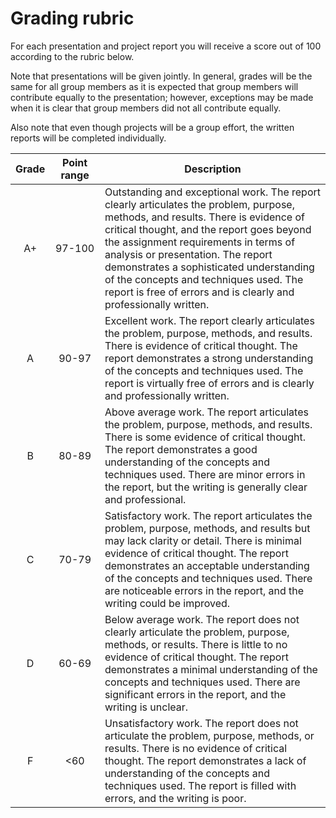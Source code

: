 # Grading rubric {#sec-rubric}

For each presentation and project report you will receive a score out of 100 according to the rubric below.

Note that presentations will be given jointly. In general, grades will be the same for all group members as it is expected that group members will contribute equally to the presentation; however, exceptions may be made when it is clear that group members did not all contribute equally.

Also note that even though projects will be a group effort, the written reports will be completed individually.

| Grade | Point range | Description |
|:-:|:---:|-----------------------|
| A+      | 97-100 | Outstanding and exceptional work. The report clearly articulates the problem, purpose, methods, and results. There is evidence of critical thought, and the report goes beyond the assignment requirements in terms of analysis or presentation. The report demonstrates a sophisticated understanding of the concepts and techniques used. The report is free of errors and is clearly and professionally written. |
| A      | 90-97 | Excellent work. The report clearly articulates the problem, purpose, methods, and results. There is evidence of critical thought. The report demonstrates a strong understanding of the concepts and techniques used. The report is virtually free of errors and is clearly and professionally written. |
| B      | 80-89 | Above average work. The report articulates the problem, purpose, methods, and results. There is some evidence of critical thought. The report demonstrates a good understanding of the concepts and techniques used. There are minor errors in the report, but the writing is generally clear and professional. |
| C      | 70-79 | Satisfactory work. The report articulates the problem, purpose, methods, and results but may lack clarity or detail. There is minimal evidence of critical thought. The report demonstrates an acceptable understanding of the concepts and techniques used. There are noticeable errors in the report, and the writing could be improved. |
| D      | 60-69 | 	Below average work. The report does not clearly articulate the problem, purpose, methods, or results. There is little to no evidence of critical thought. The report demonstrates a minimal understanding of the concepts and techniques used. There are significant errors in the report, and the writing is unclear. |
| F      | <60 | Unsatisfactory work. The report does not articulate the problem, purpose, methods, or results. There is no evidence of critical thought. The report demonstrates a lack of understanding of the concepts and techniques used. The report is filled with errors, and the writing is poor. |
